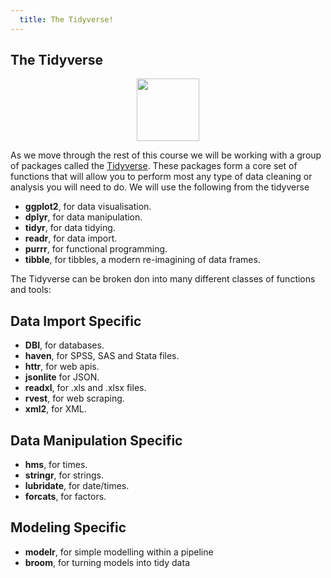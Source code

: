 ```yaml
---
  title: The Tidyverse!
---
```




<div id="the-tidyverse" class="section level1">
<h1>The Tidyverse</h1>

<center>
<img src="{{site.baseurl}}/img/tidy.PNG" style="height:100px">
</center>

<p>As we move through the rest of this course we will be working with a group of packages called the <a href="tidyverse.org">Tidyverse</a>. These packages form a core set of functions that will allow you to perform most any type of data cleaning or analysis you will need to do. We will use the following from the tidyverse</p>
<ul>
<li><strong>ggplot2</strong>, for data visualisation.</li>
<li><strong>dplyr</strong>, for data manipulation.</li>
<li><strong>tidyr</strong>, for data tidying.</li>
<li><strong>readr</strong>, for data import.</li>
<li><strong>purrr</strong>, for functional programming.</li>
<li><strong>tibble</strong>, for tibbles, a modern re-imagining of data frames.</li>
</ul>
<p>The Tidyverse can be broken don into many different classes of functions and tools:</p>
<div id="data-import-specific" class="section level2">
<h2>Data Import Specific</h2>
<ul>
<li><strong>DBI</strong>, for databases.</li>
<li><strong>haven</strong>, for SPSS, SAS and Stata files.</li>
<li><strong>httr</strong>, for web apis.</li>
<li><strong>jsonlite</strong> for JSON.</li>
<li><strong>readxl</strong>, for .xls and .xlsx files.</li>
<li><strong>rvest</strong>, for web scraping.</li>
<li><strong>xml2</strong>, for XML.</li>
</ul>
</div>
<div id="data-manipulation-specific" class="section level2">
<h2>Data Manipulation Specific</h2>
<ul>
<li><strong>hms</strong>, for times.</li>
<li><strong>stringr</strong>, for strings.</li>
<li><strong>lubridate</strong>, for date/times.</li>
<li><strong>forcats</strong>, for factors.</li>
</ul>
</div>
<div id="modeling-specific" class="section level2">
<h2>Modeling Specific</h2>
<ul>
<li><strong>modelr</strong>, for simple modelling within a pipeline</li>
<li><strong>broom</strong>, for turning models into tidy data</li>
</ul>
</div>
</div>




</div>

<script>

// add bootstrap table styles to pandoc tables
function bootstrapStylePandocTables() {
  $('tr.header').parent('thead').parent('table').addClass('table table-condensed');
}
$(document).ready(function () {
  bootstrapStylePandocTables();
});


</script>

<!-- dynamically load mathjax for compatibility with self-contained -->
<script>
  (function () {
    var script = document.createElement("script");
    script.type = "text/javascript";
    script.src  = "https://cdn.mathjax.org/mathjax/latest/MathJax.js?config=TeX-AMS-MML_HTMLorMML";
    document.getElementsByTagName("head")[0].appendChild(script);
  })();
</script>
